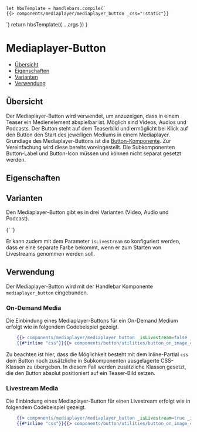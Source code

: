 
<Meta of={MediaplayerButtonStories} />

    let hbsTemplate = handlebars.compile(`
    {{> components/mediaplayer/mediaplayer_button _css="!static"}}
  `)
    return hbsTemplate({ ...args })
}

# Mediaplayer-Button

-   [Übersicht](#übersicht)
-   [Eigenschaften](#eigenschaften)
-   [Varianten](#varianten)
-   [Verwendung](#verwendung)

## Übersicht

Der Mediaplayer-Button wird verwendet, um anzuzeigen, dass in einem Teaser ein Medienelement abspielbar ist.
Möglich sind Videos, Audios und Podcasts. Der Button steht auf dem Teaserbild und ermöglicht bei Klick auf den
Button den Start des jeweiligen Mediums in einem Mediaplayer. Grundlage des Mediaplayer-Buttons ist die
[Button-Komponente](?path=/docs/komponenten-buttons-button--spielplatz). Zur Vereinfachung wird diese bereits voreingestellt. Die Subkomponenten Button-Label und Button-Icon
müssen und können nicht separat gesetzt werden.

<Canvas>
    <Story of={MediaplayerButtonStories.Spielplatz} />
</Canvas>

## Eigenschaften

<ArgTypes story="Spielplatz" />

## Varianten

Den Mediaplayer-Button gibt es in drei Varianten (Video, Audio und Podcast).

<Canvas>
  <Story of={MediaplayerButtonStories.Video} />

{' '}

<Story of={MediaplayerButtonStories.Audio} />

  <Story of={MediaplayerButtonStories.Podcast} />
</Canvas>

Er kann zudem mit dem Parameter `isLivestream` so konfiguriert werden, dass er eine separate
Farbe bekommt, wenn er zum Starten von Livestreams genommen werden soll.

<Canvas>
  <Story of={MediaplayerButtonStories.VideoLivestream} />

  <Story of={MediaplayerButtonStories.AudioLivestream} />
</Canvas>

## Verwendung

Der Mediaplayer-Button wird mit der Handlebar Komponente `mediaplayer_button` eingebunden.

### On-Demand Media

Die Einbindung eines Mediaplayer-Buttons für ein On-Demand Medium erfolgt wie in folgendem Codebeispiel gezeigt.

```handlebars
    {{> components/mediaplayer/mediaplayer_button _isLivestream=false _icon="play_button" _label="Video"}}
    {{#*inline "css"}}{{> components/button/utilities/button_on_image_classes _teaserSize="50" _teaserType="standard" _isMobile1to1=false}}{{/inline}}
```

Zu beachten ist hier, dass die Möglichkeit besteht mit dem Inline-Partial `css` dem Button noch zusätzliche in Subkomponenten ausgelagerte CSS-Klassen
zu übergeben. In diesem Fall werden zusätzliche Klassen gesetzt, die den Button absolut positioniert auf ein Teaser-Bild setzen.

### Livestream Media

Die Einbindung eines Mediaplayer-Button für einen Livestream erfolgt wie in folgendem Codebeispiel gezeigt.

```handlebars
    {{> components/mediaplayer/mediaplayer_button _isLivestream=true _icon="play_button" _label="Video"}}
    {{#*inline "css"}}{{> components/button/utilities/button_on_image_classes _teaserSize="50" _teaserType="standard" _isMobile1to1=false}}{{/inline}}
```
